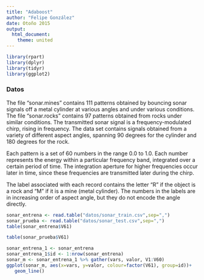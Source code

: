 ```yaml
---
title: "Adaboost"
author: "Felipe González"
date: Otoño 2015
output: 
  html_document: 
    theme: united
---
```



```r
library(rpart)
library(dplyr)
library(tidyr)
library(ggplot2)
```

### Datos

 The file "sonar.mines" contains 111 patterns obtained by bouncing sonar 
signals off a metal cylinder at various angles and under various conditions. 
The file "sonar.rocks" contains 97 patterns obtained from rocks under similar
conditions. The transmitted sonar signal is a frequency-modulated chirp, 
rising in frequency. The data set contains signals obtained from a variety 
of different aspect angles, spanning 90 degrees for the cylinder and 180 degrees for the rock.
 
 Each pattern is a set of 60 numbers in the range 0.0 to 1.0. 
 Each number represents the energy within a particular frequency band, 
 integrated over a certain period of time. The integration aperture for higher 
 frequencies occur later in time, since these frequencies are transmitted later during the chirp.
 
 The label associated with each record contains the letter "R" if 
 the object is a rock and "M" if it is a mine (metal cylinder). The numbers 
 in the labels are in increasing order of aspect angle, but they do not encode 
 the angle directly.
 
```r
sonar_entrena <- read.table("datos/sonar_train.csv",sep=",")
sonar_prueba <- read.table("datos/sonar_test.csv",sep=",")
table(sonar_entrena$V61)

table(sonar_prueba$V61)

sonar_entrena_1 <- sonar_entrena
sonar_entrena_1$id <- 1:nrow(sonar_entrena)
sonar_m <- sonar_entrena_1 %>% gather(vars, valor, V1:V60)
ggplot(sonar_m, aes(x=vars, y=valor, colour=factor(V61), group=id))+
   geom_line()
 
```
